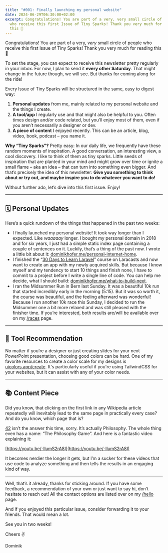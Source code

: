 ```yaml
---
title: "#001: Finally launching my personal website"
date: 2024-06-29T06:30:00+02:00
excerpt: Congratulations! You are part of a very, very small circle of people
  who receive this first Issue of Tiny Sparks! Thank you very much for reading
  this 🥳
---
```


Congratulations! You are part of a very, _very_ small circle of people who receive this first Issue of Tiny Sparks! Thank you very much for reading this 🥳

To set the stage, you can expect to receive this newsletter pretty regularly in your inbox. For now, I plan to send it **every other Saturday**. That might change in the future though, we will see. But thanks for coming along for the ride!

Every Issue of Tiny Sparks will be structured in the same, easy to digest way:

1. **Personal updates** from me, mainly related to my personal website and the things I create.
2. **A tool/app** I regularly use and that might also be helpful to you. Often times design and/or code related, but you’ll enjoy most of them, even if you aren’t necessarily a designer or dev.
3. **A piece of content** I enjoyed recently. This can be an article, blog, video, book, podcast – you name it.

**Why “Tiny Sparks”?**
Pretty easy: In our daily life, we frequently have these random moments of inspiration. A good conversation, an interesting view, a cool discovery. I like to think of them as tiny sparks. Little seeds of inspiration that are planted in your mind and might grow over time or ignite a small flame – aka an idea – that can turn into something even bigger. And that’s precisely the idea of this newsletter: **Give you something to think about or try out, and maybe inspire you to do whatever you want to do!**

Without further ado, let’s dive into this first issue. Enjoy!

---

## 🗓️ Personal Updates

Here’s a quick rundown of the things that happened in the past two weeks:

- I finally launched my personal website! It took way longer than I expected. Like _waaaaay_ longer. I bought my personal domain in 2018 and for six years, I just had a simple static index page containing a couple of sentences on it. Luckily, that’s a thing of the past now. I wrote a little bit about it: [dominikhofer.me/personal-internet-home](https://dominikhofer.me/personal-internet-home?ref=tiny-sparks).
- I finished the “[30 Days to Learn Laravel](https://laracasts.com/series/30-days-to-learn-laravel-11?ref=tiny-sparks)” course on Laracasts and now want to create an app with my newly acquired skills. But because I know myself and my tendency to start 10 things and finish none, I have to commit to a project before I write a single line of code. You can help me decide, what I should build: [dominikhofer.me/what-to-build-next](https://dominikhofer.me/what-to-build-next?ref=tiny-sparks).
- I ran the Midsummer Run in Bern last Sunday. It was a beautiful 10k run that started incredibly early in the morning (5:15). But it was so worth it, the course was beautiful, and the feeling afterward was wonderful! Because I run another 10k race this Sunday, I decided to run the Midsummer one a bit more relaxed and was still pleased with the finisher time. If you’re interested, both results are/will be available over on my [/races](https://dominikhofer.me/races?ref=tiny-sparks) page.

---

## 🔮 Tool Recommendation

No matter if you’re a designer or just creating slides for your next PowerPoint presentation, choosing good colors can be hard. One of my favorite resources to create a color scale for my designs is [uicolors.app/create](https://uicolors.app/create?ref=tiny-sparks). It's particularly useful if you're using TailwindCSS for your websites, but it can assist with any of your color needs.

---

## 📚 Content Piece

Did you know, that clicking on the first link in any Wikipedia article repeatedly will inevitably lead to the same page in practically every case? And do you know, which page that is?

[42](<https://en.wikipedia.org/wiki/Phrases_from_The_Hitchhiker%27s_Guide_to_the_Galaxy?ref=tiny-sparks#Answer_to_the_Ultimate_Question_of_Life,_the_Universe,_and_Everything_(42)>) isn’t the answer this time, sorry. It’s actually Philosophy. The whole thing even has a name: “The Philosophy Game”. And here is a fantastic video explaining it:

[https://youtu.be/-llumS2rA8I](https://youtu.be/-llumS2rA8I)

It becomes nerdier the longer it gets, but I’m a sucker for these videos that use code to analyze something and then tells the results in an engaging kind of way.

---

Well, that’s it already, thanks for sticking around. If you have some feedback, a recommendation of your own or just want to say hi, don’t hesitate to reach out! All the contact options are listed over on my [/hello](https://dominikhofer.me/hello?ref=tiny-sparks) page.

And if you enjoyed this particular issue, consider forwarding it to your friends. That would mean a lot.

See you in two weeks!

Cheers ✌️

Dominik
